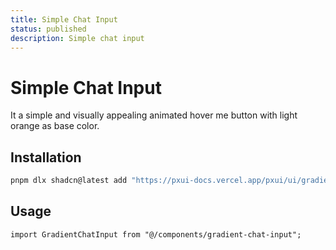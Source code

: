 ```yaml
---
title: Simple Chat Input 
status: published
description: Simple chat input 
---
```


# Simple Chat Input 

It a simple and visually appealing animated hover me button with light orange as base color.

<CompPreview name="simple-chat-input" />

## Installation

```bash
pnpm dlx shadcn@latest add "https://pxui-docs.vercel.app/pxui/ui/gradient-chat-input.json"
```

## Usage

```tsx
import GradientChatInput from "@/components/gradient-chat-input";
```
